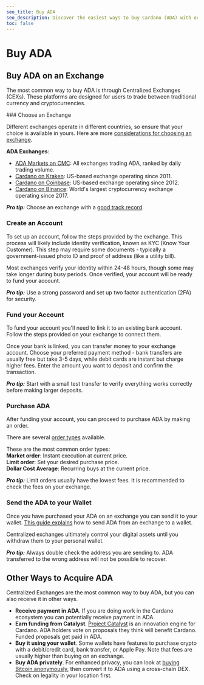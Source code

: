 ```yaml
---
seo_title: Buy ADA
seo_description: Discover the easiest ways to buy Cardano (ADA) with our guide. Find trusted exchanges, avoid common mistakes, and start investing in ADA today.
toc: false
---
```



# Buy ADA

## Buy ADA on an Exchange

The most common way to buy ADA is through Centralized Exchanges (CEXs). These platforms are designed for users to trade between traditional currency and cryptocurrencies.

<Steps>
### Choose an Exchange

Different exchanges operate in different countries, so ensure that your choice is available in yours. Here are more [considerations for choosing an exchange](https://www.forbes.com/advisor/au/investing/cryptocurrency/how-to-buy-cardano-ada/).

**ADA Exchanges**:

- [ADA Markets on CMC](https://coinmarketcap.com/currencies/cardano/#Markets): All exchanges trading ADA, ranked by daily trading volume.
- [Cardano on Kraken](https://www.kraken.com/learn/buy-cardano-ada): US-based exchange operating since 2011.
- [Cardano on Coinbase](https://www.coinbase.com/how-to-buy/cardano): US-based exchange operating since 2012.
- [Cardano on Binance](https://www.binance.com/en/how-to-buy/cardano): World's largest cryptocurrency exchange operating since 2017.

**_Pro tip:_** Choose an exchange with a [good track record](https://welcome.rabbitholepools.io/choosing-an-exchange).

### Create an Account

To set up an account, follow the steps provided by the exchange. This process will likely include identity verification, known as KYC (Know Your Customer). This step may require some documents - typically a government-issued photo ID and proof of address (like a utility bill).

Most exchanges verify your identity within 24-48 hours, though some may take longer during busy periods. Once verified, your account will be ready to fund your account.

**_Pro tip:_** Use a strong password and set up two factor authentication (2FA) for security.

### Fund your Account

To fund your account you'll need to link it to an existing bank account. Follow the steps provided on your exchange to connect them.

Once your bank is linked, you can transfer money to your exchange account. Choose your preferred payment method - bank transfers are usually free but take 3-5 days, while debit cards are instant but charge higher fees. Enter the amount you want to deposit and confirm the transaction.

**_Pro tip:_** Start with a small test transfer to verify everything works correctly before making larger deposits.

### Purchase ADA

After funding your account, you can proceed to purchase ADA by making an order.

There are several [order types](https://www.coindesk.com/learn/crypto-order-types-101-from-market-to-limit/) available.

These are the most common order types:  
**Market order**: Instant execution at current price.  
**Limit order**: Set your desired purchase price.  
**Dollar Cost Average**: Recurring buys at the current price.

**_Pro tip:_** Limit orders usually have the lowest fees. It is recommended to check the fees on your exchange.

### Send the ADA to your Wallet

Once you have purchased your ADA on an exchange you can send it to your wallet. [This guide explains](https://welcome.rabbitholepools.io/sending-ada-to-your-personal-wallet) how to send ADA from an exchange to a wallet.

Centralized exchanges ultimately control your digital assets until you withdraw them to your personal wallet.

**_Pro tip:_** Always double check the address you are sending to. ADA transferred to the wrong address will not be possible to recover.

</Steps>

## Other Ways to Acquire ADA

Centralized Exchanges are the most common way to buy ADA, but you can also receive it in other ways.

- **Receive payment in ADA**. If you are doing work in the Cardano ecosystem you can potentially receive payment in ADA.
- **Earn funding from Catalyst**. [Project Catalyst](https://projectcatalyst.io/)<OS url="https://github.com/Project-Catalyst" /> is an innovation engine for Cardano. ADA holders vote on proposals they think will benefit Cardano. Funded proposals get paid in ADA.
- **Buy it using your wallet**. Some wallets have features to purchase crypto with a debit/credit card, bank transfer, or Apple Pay. Note that fees are usually higher than buying on an exchange.
- **Buy ADA privately**. For enhanced privacy, you can look at [buying Bitcoin anonymously](https://kycnot.me/)<OS url="https://gitlab.com/kycnot/kycnot.me" />, then convert it to ADA using a cross-chain DEX. Check on legality in your location first.
